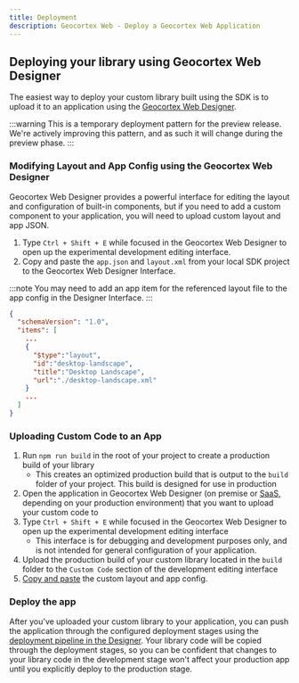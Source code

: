 ```yaml
---
title: Deployment
description: Geocortex Web - Deploy a Geocortex Web Application
---
```


## Deploying your library using Geocortex Web Designer

The easiest way to deploy your custom library built using the SDK is to upload it to an application using the [Geocortex Web Designer](https://apps.geocortex.com/webviewer/designer/).

:::warning
This is a temporary deployment pattern for the preview release. We're actively improving this pattern, and as such it will change during the preview phase.
:::

### Modifying Layout and App Config using the Geocortex Web Designer

<!-- TODO - update this sentence once information on the designer schema is available -->

Geocortex Web Designer provides a powerful interface for editing the layout and configuration of built-in components, but if you need to add a custom component to your application, you will need to upload custom layout and app JSON.

1. Type `Ctrl + Shift + E` while focused in the Geocortex Web Designer to open up the experimental development editing interface.
1. Copy and paste the `app.json` and `layout.xml` from your local SDK project to the Geocortex Web Designer Interface.

:::note
You may need to add an app item for the referenced layout file to the app config in the Designer Interface.
:::

```json
{
  "schemaVersion": "1.0",
  "items": [
    ...
    {
      "$type":"layout",
      "id":"desktop-landscape",
      "title":"Desktop Landscape",
      "url":"./desktop-landscape.xml"
    }
    ...
  ]
}
```

### Uploading Custom Code to an App

1. Run `npm run build` in the root of your project to create a production build of your library
    - This creates an optimized production build that is output to the `build` folder of your project. This build is designed for use in production
1. Open the application in Geocortex Web Designer (on premise or [SaaS](https://apps.geocortex.com/webviewer/designer/), depending on your production environment) that you want to upload your custom code to
1. Type `Ctrl + Shift + E` while focused in the Geocortex Web Designer to open up the experimental development editing interface
    - This interface is for debugging and development purposes only, and is not intended for general configuration of your application.
1. Upload the production build of your custom library located in the `build` folder to the `Custom Code` section of the development editing interface
1. [Copy and paste](#modifying-layout-and-app-config-using-the-geocortex-web-designer) the custom layout and app config.

### Deploy the app

After you've uploaded your custom library to your application, you can push the application through the configured deployment stages using the [deployment pipeline in the Designer](https://docs.geocortex.com/webviewer/latest/admin-help/Default.htm#gwv/deploy-an-app.htm%3FTocPath%3DApps%7CDeploy%2520an%2520App%7C_____0). Your library code will be copied through the deployment stages, so you can be confident that changes to your library code in the development stage won't affect your production app until you explicitly deploy to the production stage.
